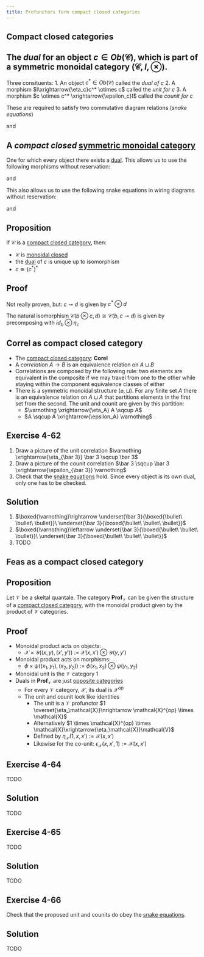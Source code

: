 ```yaml
---
title: Profunctors form compact closed categories
---
```


## Compact closed categories

::: {.callout-tip icon=false collapse=false}
## The *dual* for an object $c \in Ob(\mathcal{C})$, which is part of a symmetric monoidal category $(\mathcal{C},I,\otimes)$.

<div id="dual"/></div>

Three consituents:
1. An object $c^* \in Ob(\mathcal{C})$ called the *dual of c*
2. A morphism $I\xrightarrow{\eta_c}c^* \otimes c$ called the *unit for c*
3. A morphism $c \otimes c^* \xrightarrow{\epsilon_c}I$ called the *counit for c*

These are required to satisfy two commutative diagram relations (*snake equations*)

\begin{tikzcd}
    & c \arrow[ld, "\cong"'] &                                                              \\
    c\otimes I \arrow[d, "c \otimes \eta_c"']      &                        & I \otimes c \arrow[lu, "\cong"']                             \\
    c \otimes (c^* \otimes c) \arrow[rr, "\cong"'] &                        & (c \otimes c^*) \otimes c \arrow[u, "\epsilon_c \otimes c"']
  \end{tikzcd}


and


\begin{tikzcd}
    & c \arrow[rd, "\cong"] & \\
    c^*\otimes I \arrow[ru, "\cong"] & & I \otimes c^* \arrow[d, "\eta_c \otimes c^*"]   \\
    c^* \otimes (c \otimes c^*) \arrow[u, "c^* \otimes \epsilon_c"] & & (c^* \otimes c) \otimes c^* \arrow[ll, "\cong"] \end{tikzcd}

:::


::: {.callout-tip icon=false collapse=false}
## A *compact closed* [symmetric monoidal category](4.qmd#smc)
<div id="ccsmc"/></div>

One for which every object there exists a [dual](#dual).  This allows us to use the following morphisms without reservation:

\begin{tikzpicture}
    \begin{pgfonlayer}{nodelayer}
      \node [] (0) at (0, 0.5) {};
      \node [label=below:c] (1) at (-1, 0.5) {};
      \node [label=above:c] (2) at (-1, 1.5) {};
      \node [] (3) at (0, 1.5) {};
      \node [] (4) at (-2.25, 1) {$\eta_c$};
    \end{pgfonlayer}
    \begin{pgfonlayer}{edgelayer}
      \draw [style=blue pointer] (0.center) to (1.center);
      \draw [style=blue pointer, in=180, out=180, looseness=2.7] (1.center) to (2.center);
      \draw [style=blue pointer, in=180, out=0] (2.center) to (3.center);
    \end{pgfonlayer}
  \end{tikzpicture}

and

\begin{tikzpicture}
    \begin{pgfonlayer}{nodelayer}
      \node [] (0) at (-2, 0.5) {};
      \node [label=below:c] (1) at (-1, 0.5) {};
      \node [label=above:c] (2) at (-1, 1.5) {};
      \node [] (3) at (-2, 1.5) {};
      \node [] (4) at (0.25, 1) {$\epsilon_c$};
    \end{pgfonlayer}
    \begin{pgfonlayer}{edgelayer}
      \draw [style=blue pointer] (0.center) to (1.center);
      \draw [style=blue pointer, in=360, out=360, looseness=2.7] (1.center) to (2.center);
      \draw [style=blue pointer, in=180, out=0] (2.center) to (3.center);
    \end{pgfonlayer}
  \end{tikzpicture}


This also allows us to use the following snake equations in wiring diagrams without reservation:


\begin{tikzpicture}
  \begin{pgfonlayer}{nodelayer}
    \node [] (0) at (0, 0) {};
    \node [] (1) at (0, 1) {};
    \node [] (2) at (0, 2) {};
    \node [label=above:c] (3) at (2, 2) {};
    \node [label=below:c] (4) at (-2, 0) {};
    \node [label=below:$c \otimes \eta_c\ |\ $] (5) at (-0.5, -0.25) {};
    \node [label=below:$\ |\ \epsilon_c \otimes c$] (6) at (0.5, -0.25) {};
  \end{pgfonlayer}
  \begin{pgfonlayer}{edgelayer}
    \draw [style=blue pointer] (4.center) to (0.center);
    \draw [style=blue pointer, bend right=90, looseness=2.50] (0.center) to (1.center);
    \draw [style=blue pointer, bend left=90, looseness=2.00] (1.center) to (2.center);
    \draw [style=blue pointer] (2.center) to (3.center);
  \end{pgfonlayer}
\end{tikzpicture}

and

\begin{tikzpicture}
    \begin{pgfonlayer}{nodelayer}
      \node [] (0) at (0, 0) {};
      \node [] (1) at (0, 1) {};
      \node [] (2) at (0, 2) {};
      \node [label=below:c] (3) at (-2, 2) {};
      \node [label=above:c] (4) at (2, 0) {};
      \node [label=below:$\eta_c \otimes c^*\ |\ $] (5) at (-0.5, -0.25) {};
      \node [label=below:$\ |\ c^* \otimes \epsilon_c$] (6) at (0.5, -0.25) {};
    \end{pgfonlayer}
    \begin{pgfonlayer}{edgelayer}
      \draw [style=blue pointer] (4.center) to (0.center);
      \draw [style=blue pointer, bend left=90, looseness=2.50] (0.center) to (1.center);
      \draw [style=blue pointer, bend right=90, looseness=2.00] (1.center) to (2.center);
      \draw [style=blue pointer] (2.center) to (3.center);
    \end{pgfonlayer}
\end{tikzpicture}
:::


::: {.callout-note icon=false collapse=false}
## Proposition

<div id="compact-closed-properties"/></div>

If $\mathcal{C}$ is a [compact closed category](#ccsmc), then:

- $\mathcal{C}$ is [monoidal closed](../2/5.qmd#closed)
- the [dual](#dual) of $c$ is unique up to isomorphism
- $c \cong (c^*)^*$


::: {.callout-note collapse=true appearance="minimal"}
## Proof
Not really proven, but: $c \multimap d$ is given by $c^* \otimes d$

The natural isomorphism $\mathcal{C}(b \otimes c, d)\cong \mathcal{C}(b,c \multimap d)$ is given by precomposing with $id_b \otimes \eta_c$
:::
:::


::: {.callout-caution icon=false collapse=false}
## **Correl** as compact closed category
<div id="correl-cc"/></div>


- The [compact closed category](#ccsmc): **Corel**
- A *correlation* $A \rightarrow B$ is an equivalence relation on $A \sqcup B$
- Correlations are composed by the following rule: two elements are equivalent in the composite if we may travel from one to the other while staying within the component equivalence classes of either
- There is a symmetric monoidal structure $(\varnothing, \sqcup)$. For any finite set $A$ there is an equivalence relation on $A \sqcup A$ that partitions elements in the first set from the second. The unit and counit are given by this partition:
    - $\varnothing \xrightarrow{\eta_A} A \sqcup A$
    - $A \sqcup A \xrightarrow{\epsilon_A} \varnothing$
:::


::: {.callout-important icon=false collapse=false}
## Exercise 4-62
<div id="4-62"/></div>


1. Draw a picture of the unit correlation $\varnothing \xrightarrow{\eta_{\bar 3}} \bar 3 \sqcup \bar 3$
2. Draw a picture of the counit correlation $\bar 3 \sqcup \bar 3 \xrightarrow{\epsilon_{\bar 3}} \varnothing$
3. Check that the [snake equations](#dual) hold. Since every object is its own dual, only one has to be checked.


::: {.callout-note collapse=true appearance="minimal"}
## Solution

1. $\boxed{\varnothing}\rightarrow \underset{\bar 3}{\boxed{\bullet\ \bullet\ \bullet}}\  \underset{\bar 3}{\boxed{\bullet\ \bullet\ \bullet}}$
2. $\boxed{\varnothing}\leftarrow \underset{\bar 3}{\boxed{\bullet\ \bullet\ \bullet}}\  \underset{\bar 3}{\boxed{\bullet\ \bullet\ \bullet}}$
3. TODO
:::
:::



## **Feas** as a compact closed category

::: {.callout-note icon=false collapse=false}
## Proposition

<div id="ccc-from-prof-cat"/></div>

Let $\mathcal{V}$ be a skeltal quantale. The category $\mathbf{Prof}_\mathcal{V}$ can be given the structure of a [compact closed category](#ccsmc), with the monoidal product given by the product of $\mathcal{V}$ categories.

::: {.callout-note collapse=true appearance="minimal"}
## Proof

- Monoidal product acts on objects:
    - $\mathcal{X} \times \mathcal{Y}((x,y),(x',y'))$ := $\mathcal{X}(x,x') \otimes \mathcal{Y}(y,y')$
- Monoidal product acts on morphisms:
    - $\phi \times \psi((x_1,y_1),(x_2,y_2))$ := $\phi(x_1,x_2)\otimes\psi(y_1,y_2)$
- Monoidal unit is the $\mathcal{V}$ category $1$
- Duals in $\mathbf{Prof}_\mathcal{V}$ are just [opposite categories](../2/3.qmd#2-73)
    - For every $\mathcal{V}$ category, $\mathcal{X}$, its dual is $\mathcal{X}^{op}$
    - The unit and counit look like identities
        - The unit is a $\mathcal{V}$ profunctor $1 \overset{\eta_\mathcal{X}}\nrightarrow \mathcal{X}^{op} \times \mathcal{X}$
        - Alternatively $1 \times \mathcal{X}^{op} \times \mathcal{X}\xrightarrow{\eta_\mathcal{X}}\mathcal{V}$
        - Defined by $\eta_\mathcal{X}(1,x,x'):=\mathcal{X}(x,x')$
        - Likewise for the co-unit: $\epsilon_\mathcal{X}(x,x',1):=\mathcal{X}(x,x')$

:::
:::


::: {.callout-important icon=false collapse=false}
## Exercise 4-64
<div id="4-64"/></div>
TODO


::: {.callout-note collapse=true appearance="minimal"}
## Solution
TODO

:::
:::
::: {.callout-important icon=false collapse=false}
## Exercise 4-65
<div id="4-65"/></div>
TODO


::: {.callout-note collapse=true appearance="minimal"}
## Solution
TODO

:::
:::


::: {.callout-important icon=false collapse=false}
## Exercise 4-66
<div id="4-66"/></div>

Check that the proposed unit and counits do obey the [snake equations](#dual).

::: {.callout-note collapse=true appearance="minimal"}
## Solution
TODO
:::
:::
